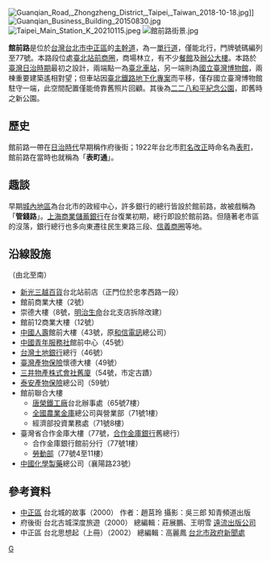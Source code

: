 [[File:Guanqian_Road,_Zhongzheng_District,_Taipei,_Taiwan_2018-10-18.jpg|thumb]]]]
[[File:Guanqian_Business_Building_20150830.jpg|thumb]]
[[File:Taipei_Main_Station_K_20210115.jpeg|thumb]]
[[File:館前路街景.jpg|thumb]]

'''館前路'''是位於[[台灣|台灣]][[台北市|台北市]][[中正區_(臺北市)|中正區]]的[[主幹道|主幹道]]，為一[[單行道|單行道]]，僅能北行，門牌號碼編列至77號。本路段位處[[臺北站前商圈|臺北站前商圈]]，商場林立，有不少[[餐館|餐館]]及[[辦公大樓|辦公大樓]]。本路於[[臺灣日治時期|臺灣日治時期]]最初之設計，兩端點一為[[臺北車站|臺北車站]]，另一端則為[[國立臺灣博物館|國立臺灣博物館]]，兩棟重要建築遙相對望；但車站因[[臺北鐵路地下化專案|臺北鐵路地下化專案]]而平移，僅存國立臺灣博物館駐守一端，此空間配置僅能倚靠舊照片回顧。其後為[[二二八和平紀念公園|二二八和平紀念公園]]，即舊時之新公園。

==歷史==
館前路一帶在[[台灣日治時期|日治時代]]早期稱作府後街；1922年台北市[[町名改正|町名改正]]時命名為[[表町_(臺北市)|表町]]，館前路在當時也就稱為「'''表町通'''」。

==趣談==
早期[[臺北城內|城內地區]]為台北市的政經中心，許多銀行的總行皆設於館前路，故被戲稱為「'''管錢路'''」。[[上海商業儲蓄銀行|上海商業儲蓄銀行]]在台復業初期，總行即設於館前路。但隨著老市區的沒落，銀行總行也多向東遷往民生東路三段、[[信義商圈|信義商圈]]等地。

==沿線設施==
（由北至南）
*[[新光三越百貨|新光三越百貨]]台北站前店（正門位於忠孝西路一段）
*館前商業大樓（2號）
*崇德大樓（8號，[[明治生命|明治生命]]台北支店拆除改建）
*館前12商業大樓（12號）
*[[中國人壽保險_(台灣)|中國人壽]]館前大樓（43號，原[[和信電訊|和信電訊]]總公司）
*[[中國青年服務社|中國青年服務社]]館前中心（45號）
*[[台灣土地銀行|台灣土地銀行]]總行（46號）
*[[臺灣產物保險|臺灣產物保險]]懷德大樓（49號）
*[[三井物產株式會社舊廈|三井物產株式會社舊廈]]（54號，市定古蹟）
*[[泰安產物保險|泰安產物保險]]總公司（59號）
*館前聯合大樓
**[[唐榮鐵工廠|唐榮鐵工廠]]台北辦事處（65號7樓）
**[[全國農業金庫|全國農業金庫]]總公司與營業部（71號1樓）
**經濟部投資業務處（71號8樓）
*臺灣省合作金庫大樓（77號，[[合作金庫銀行|合作金庫銀行]]舊總行）
**合作金庫銀行館前分行（77號1樓）
**[[中華民國勞動部|勞動部]]（77號4至11樓）
*[[中國化學製藥|中國化學製藥]]總公司（襄陽路23號）

==參考資料==
{{commonscat|Guanqian Road (Taipei)}}
{{portal box|台北|公路}}
<references />
* [[中正區_(臺北市)|中正區]] 台北城的故事（2000） 作者：趙莒玲 攝影：吳三郎 知青頻道出版
* 府後街 台北古城深度旅遊（2000） 總編輯：莊展鵬、王明雪 [[遠流出版公司|遠流出版公司]] 
* 中正區 台北思想起（上冊）（2002） 總編輯：高麗鳳 [[台北市政府新聞處|台北市政府新聞處]]

{{臺北市市區主要道路}}
[[Category:台北市街道|G]]